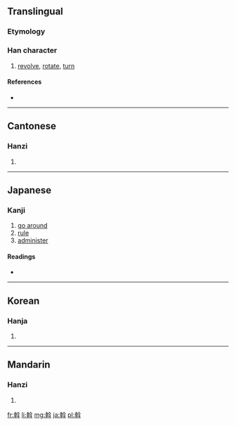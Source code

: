 ==Translingual==

===Etymology===
{{Han compound|倝|斗|c1=p|c2=s|ls=psc}}

===Han character===
{{Han char|rn=68|rad=斗|as=10|sn=14|four=4844<sub>0</sub>|canj=十十人卜十 (JJOYJ)}}

# [[revolve]], [[rotate]], [[turn]]

====References====
* {{Han ref|kx=0478.230|dkj=13522|dj=0837.120|hdz=32255.070|uh=65A1|ud=26017|bh=BA57|bd=47703}}

----

==Cantonese==

===Hanzi===
{{yue-hanzi|jyut=|y=wat3}}

# {{defn|lang=yue|sort=斗10}}

----

==Japanese==

===Kanji===
{{ja-kanji|grade=9|rs=斗10}}

# [[go around]]
# [[rule]]
# [[administer]] 

====Readings====
* {{ja-readings|on=[[あつ]] (atsu), [[かん]] (kan), [[わつ]] (watsu)|kun=[[めぐる]] (meguru)}}

----

==Korean==

===Hanja===
{{ko-hanja|hangeul=[[알]], [[간]]|eumhun=|rv=al, gan|mr=al, kan|y=al, kan}}

# {{defn|lang=ko|sort=斗10}}

----

==Mandarin==

===Hanzi===
{{cmn-hanzi|pin=[[wò]] ([[wo4]])|wg=wo<sup>4</sup>}}

# {{defn|lang=cmn|sort=斗10}}

[[fr:斡]]
[[li:斡]]
[[mg:斡]]
[[ja:斡]]
[[pl:斡]]